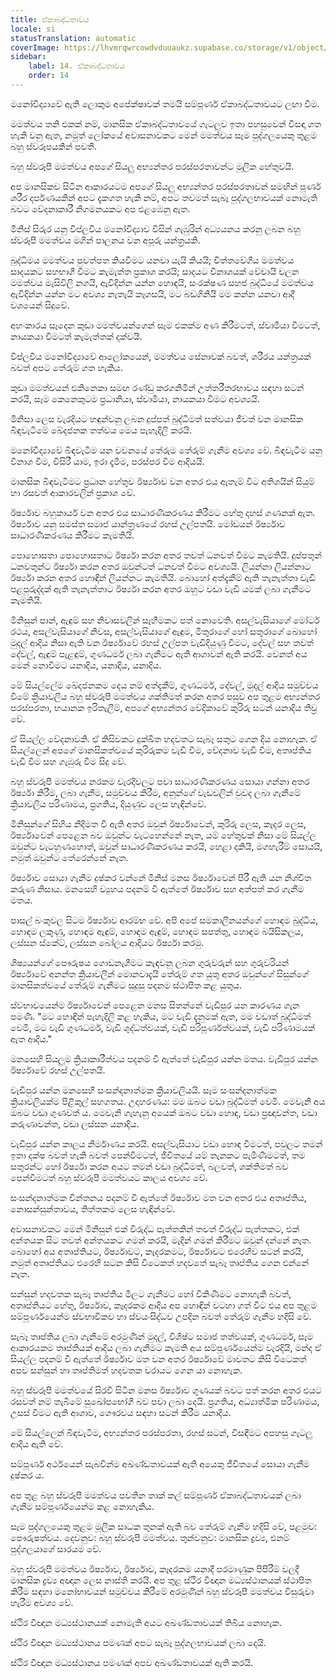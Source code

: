 ```yaml
---
title: ඒකාබද්ධතාවය
locale: si
statusTranslation: automatic
coverImage: https://lhvmrqwrcowdvduuaukz.supabase.co/storage/v1/object/public/strapi-uploads/small_cover-educacion-fundamental.webp-2d51a7828a2b1309555be27f7e2a61a0.webp
sidebar:
    label: 14. ඒකාබද්ධතාවය
    order: 14
---
```

මනෝවිද්‍යාවේ ඇති ලොකුම අපේක්ෂාවක් තමයි සම්පූර්ණ ඒකාබද්ධතාවයට ලඟා වීම.

මමත්වය තනි එකක් නම්, මානසික ඒකාබද්ධතාවයේ ගැටලුව ඉතා පහසුවෙන් විසඳා ගත හැකි වනු ඇත, නමුත් ලෝකයේ අවාසනාවකට මෙන් මමත්වය සෑම පුද්ගලයෙකු තුළම බහු ස්වරූපයකින් පවතී.

බහු ස්වරූපී මමත්වය අපගේ සියලු අභ්‍යන්තර පරස්පරතාවන්ට මූලික හේතුවයි.

අප මානසිකව සිටින ආකාරයටම අපගේ සියලු අභ්‍යන්තර පරස්පරතාවන් සමඟින් පූර්ණ ශරීර දර්පණයකින් අපට දැකගත හැකි නම්, අපට තවමත් සැබෑ පුද්ගලභාවයක් නොමැති බවට වේදනාකාරී නිගමනයකට අප එළඹෙනු ඇත.

මිනිස් සිරුර යනු විප්ලවීය මනෝවිද්‍යාව විසින් ගැඹුරින් අධ්‍යයනය කරනු ලබන බහු ස්වරූපී මමත්වය මගින් පාලනය වන අපූරු යන්ත්‍රයකි.

බුද්ධිමය මමත්වය පුවත්පත කියවීමට යනවා යැයි කියයි; චිත්තවේගීය මමත්වය සාදයකට සහභාගී වීමට කැමැත්ත ප්‍රකාශ කරයි; සාදයට විනාශයක් වේවායි චලන මමත්වය මැසිවිලි නගයි, ඇවිදින්න යන්න හොඳයි, සංරක්ෂණ සහජ බුද්ධියේ මමත්වය ඇවිදින්න යන්න මට අවශ්‍ය නැතැයි කෑගසයි, මට බඩගිනියි මම කන්න යනවා ආදී වශයෙන් සිදුවේ.

අහංකාරය සෑදෙන කුඩා මමත්වයන්ගෙන් සෑම එකක්ම අණ කිරීමටත්, ස්වාමියා වීමටත්, නායකයා වීමටත් කැමැත්තක් දක්වයි.

විප්ලවීය මනෝවිද්‍යාවේ ආලෝකයෙන්, මමත්වය සේනාවක් බවත්, ශරීරය යන්ත්‍රයක් බවත් අපට තේරුම් ගත හැකිය.

කුඩා මමත්වයන් එකිනෙකා සමඟ රණ්ඩු කරගනිමින් උත්තරීතරභාවය සඳහා සටන් කරයි, සෑම කෙනෙකුටම ප්‍රධානියා, ස්වාමියා, නායකයා වීමට අවශ්‍යයි.

මිනිසා ලෙස වැරදියට හඳුන්වනු ලබන දුප්පත් බුද්ධිමත් සත්වයා ජීවත් වන මානසික බිඳවැටීමේ ඛේදජනක තත්වය මෙය පැහැදිලි කරයි.

මනෝවිද්‍යාවේ බිඳවැටීම යන වචනයේ තේරුම තේරුම් ගැනීම අවශ්‍ය වේ. බිඳවැටීම යනු විනාශ වීම, විසිරී යාම, ඉරා දැමීම, පරස්පර වීම ආදියයි.

මානසික බිඳවැටීමට ප්‍රධාන හේතුව ඊර්ෂ්‍යාව වන අතර එය ඇතැම් විට අතිශයින් සියුම් හා රසවත් ආකාරවලින් ප්‍රකාශ වේ.

ඊර්ෂ්‍යාව බහුකාර්ය වන අතර එය සාධාරණීකරණය කිරීමට හේතු දහස් ගණනක් ඇත. ඊර්ෂ්‍යාව යනු සමස්ත සමාජ යාන්ත්‍රණයේ රහස් උල්පතයි. මෝඩයන් ඊර්ෂ්‍යාව සාධාරණීකරණය කිරීමට කැමතියි.

පොහොසතා පොහොසතාට ඊර්ෂ්‍යා කරන අතර තවත් ධනවත් වීමට කැමතියි. දුප්පතුන් ධනවතුන්ට ඊර්ෂ්‍යා කරන අතර ඔවුන්ටත් ධනවත් වීමට අවශ්‍යයි. ලියන්නා ලියන්නාට ඊර්ෂ්‍යා කරන අතර හොඳින් ලියන්නට කැමතියි. බොහෝ අත්දැකීම් ඇති තැනැත්තා වැඩි පළපුරුද්දක් ඇති තැනැත්තාට ඊර්ෂ්‍යා කරන අතර ඔහුට වඩා වැඩි යමක් ලබා ගැනීමට කැමතියි.

මිනිසුන් පාන්, ඇඳුම් සහ නිවාසවලින් සෑහීමකට පත් නොවෙති. අසල්වැසියාගේ මෝටර් රථය, අසල්වැසියාගේ නිවස, අසල්වැසියාගේ ඇඳුම, මිතුරාගේ හෝ සතුරාගේ බොහෝ මුදල් ආදිය නිසා ඇති වන ඊර්ෂ්‍යාවේ රහස් උල්පත වැඩිදියුණු වීමට, දේවල් සහ තවත් දේවල්, ඇඳුම් පැළඳුම්, ගුණධර්ම ලබා ගැනීමට ඇති ආශාවන් ඇති කරයි. වෙනත් අය මෙන් නොවීමට යනාදිය, යනාදිය, යනාදිය.

මේ සියල්ලේම ඛේදජනකම දෙය නම් අත්දැකීම්, ගුණධර්ම, දේවල්, මුදල් ආදිය සමුච්චය වීමේ ක්‍රියාවලිය බහු ස්වරූපී මමත්වය ශක්තිමත් කරන අතර පසුව අප තුළම අභ්‍යන්තර පරස්පරතා, භයානක ඉරිතැලීම්, අපගේ අභ්‍යන්තර වේදිකාවේ කුරිරු සටන් යනාදිය තීව්‍ර වේ.

ඒ සියල්ල වේදනාවකි. ඒ කිසිවකට දුක්ඛිත හදවතට සැබෑ සතුට ගෙන දිය නොහැක. ඒ සියල්ලෙන් අපගේ මානසිකත්වයේ කුරිරුකම වැඩි වීම, වේදනාව වැඩි වීම, අතෘප්තිය වැඩි වීම සහ ගැඹුරු වීම සිදු වේ.

බහු ස්වරූපී මමත්වය නරකම වැරදිවලට පවා සාධාරණීකරණය සොයා ගන්නා අතර ඊර්ෂ්‍යා කිරීම, ලබා ගැනීම, සමුච්චය කිරීම, අනුන්ගේ වැඩවලින් වුවද ලබා ගැනීමේ ක්‍රියාවලිය පරිණාමය, ප්‍රගතිය, දියුණුව ලෙස හැඳින්වේ.

මිනිසුන්ගේ සිහිය නිදිමත වී ඇති අතර ඔවුන් ඊර්ෂ්‍යාවෙන්, කුරිරු ලෙස, කෑදර ලෙස, ඊර්ෂ්‍යාවෙන් පෙළෙන බව ඔවුන්ට වැටහෙන්නේ නැත, යම් හේතුවක් නිසා මේ සියල්ල ඔවුන්ට වැටහුණහොත්, ඔවුන් සාධාරණීකරණය කරයි, හෙළා දකියි, මගහැරීම් සොයයි, නමුත් ඔවුන්ට තේරෙන්නේ නැත.

ඊර්ෂ්‍යාව සොයා ගැනීම දුෂ්කර වන්නේ මිනිස් මනස ඊර්ෂ්‍යාවෙන් පිරී ඇති යන නිශ්චිත කරුණ නිසාය. මනසෙහි ව්‍යුහය පදනම් වී ඇත්තේ ඊර්ෂ්‍යාව සහ අත්පත් කර ගැනීම මතය.

පාසල් බංකුවල සිටම ඊර්ෂ්‍යාව ආරම්භ වේ. අපි අපේ සමකාලීනයන්ගේ හොඳම බුද්ධිය, හොඳම ලකුණු, හොඳම ඇඳුම්, හොඳම ඇඳුම්, හොඳම සපත්තු, හොඳම බයිසිකලය, ලස්සන ස්කේට්, ලස්සන බෝලය ආදියට ඊර්ෂ්‍යා කරමු.

ශිෂ්‍යයන්ගේ පෞරුෂය ගොඩනැගීමට කැඳවනු ලබන ගුරුවරුන් සහ ගුරුවරියන් ඊර්ෂ්‍යාවේ අනන්ත ක්‍රියාවලීන් මොනවාදැයි තේරුම් ගත යුතු අතර ඔවුන්ගේ සිසුන්ගේ මානසිකත්වයේ තේරුම් ගැනීමට සුදුසු පදනම ස්ථාපිත කළ යුතුය.

ස්වභාවයෙන්ම ඊර්ෂ්‍යාවෙන් පෙළෙන මනස සිතන්නේ වැඩිපුර යන කාරණය ගැන පමණි. "මට හොඳින් පැහැදිලි කළ හැකිය, මට වැඩි දැනුමක් ඇත, මම වඩාත් බුද්ධිමත් වෙමි, මට වැඩි ගුණධර්ම, වැඩි ශුද්ධත්වයක්, වැඩි පරිපූර්ණත්වයක්, වැඩි පරිණාමයක් ඇත ආදිය."

මනසෙහි සියලුම ක්‍රියාකාරීත්වය පදනම් වී ඇත්තේ වැඩිපුර යන්න මතය. වැඩිපුර යන්න ඊර්ෂ්‍යාවේ රහස් උල්පතයි.

වැඩිපුර යන්න මනසෙහි සංසන්දනාත්මක ක්‍රියාවලියයි. සෑම සංසන්දනාත්මක ක්‍රියාවලියක්ම පිළිකුල් සහගතය. උදාහරණය: මම ඔබට වඩා බුද්ධිමත් වෙමි. මෙවැනි අය ඔබට වඩා ගුණවත් ය. මෙවැනි ගැහැනු අයෙක් ඔබට වඩා හොඳ, වඩා ප්‍රඥාවන්ත, වඩා කරුණාවන්ත, වඩා ලස්සන යනාදිය.

වැඩිපුර යන්න කාලය නිර්මාණය කරයි. අසල්වැසියාට වඩා හොඳ වීමටත්, පවුලට තමන් ඉතා දක්ෂ බවත් හැකි බවත් පෙන්වීමටත්, ජීවිතයේ යම් තැනකට පැමිණීමටත්, තම සතුරන්ට හෝ ඊර්ෂ්‍යා කරන අයට තමන් වඩා බුද්ධිමත්, බලවත්, ශක්තිමත් බව පෙන්වීමටත් බහු ස්වරූපී මමත්වයට කාලය අවශ්‍ය වේ.

සංසන්දනාත්මක චින්තනය පදනම් වී ඇත්තේ ඊර්ෂ්‍යාව මත වන අතර එය අතෘප්තිය, නොසන්සුන්තාවය, තිත්තකම ලෙස හැඳින්වේ.

අවාසනාවකට මෙන් මිනිසුන් එක් විරුද්ධ පැත්තකින් තවත් විරුද්ධ පැත්තකට, එක් අන්තයක සිට තවත් අන්තයකට ගමන් කරයි, මැදින් ගමන් කිරීමට ඔවුන් දන්නේ නැත. බොහෝ අය අතෘප්තියට, ඊර්ෂ්‍යාවට, කෑදරකමට, ඊර්ෂ්‍යාවට එරෙහිව සටන් කරයි, නමුත් අතෘප්තියට එරෙහි සටන කිසි විටෙකත් හදවතේ සැබෑ තෘප්තිය ගෙන එන්නේ නැත.

සන්සුන් හදවතක සැබෑ තෘප්තිය මිලට ගැනීමට හෝ විකිණීමට නොහැකි බවත්, අතෘප්තියට හේතු, ඊර්ෂ්‍යාව, කෑදරකම ආදිය අප හොඳින් වටහා ගත් විට එය අප තුළම සම්පූර්ණයෙන්ම ස්වභාවිකව හා ස්වයංසිද්ධව උපදින බවත් තේරුම් ගැනීම හදිසි වේ.

සැබෑ තෘප්තිය ලබා ගැනීමේ අරමුණින් මුදල්, විශිෂ්ට සමාජ තත්වයක්, ගුණධර්ම, සෑම ආකාරයකම තෘප්තියක් ආදිය ලබා ගැනීමට කැමති අය සම්පූර්ණයෙන්ම වැරදියි, මන්ද ඒ සියල්ල පදනම් වී ඇත්තේ ඊර්ෂ්‍යාව මත වන අතර ඊර්ෂ්‍යාවේ මාවතට කිසි විටෙකත් අපව සන්සුන් හා තෘප්තිමත් හදවතක වරායට ගෙන යා නොහැක.

බහු ස්වරූපී මමත්වයේ සිරවී සිටින මනස ඊර්ෂ්‍යාව ගුණයක් බවට පත් කරන අතර එයට රසවත් නම් තැබීමේ සුඛෝපභෝගී බව පවා ලබා දෙයි. ප්‍රගතිය, අධ්‍යාත්මික පරිණාමය, උසස් වීමට ඇති ආශාව, ගෞරවය සඳහා සටන් කිරීම යනාදිය.

මේ සියල්ලෙන් බිඳවැටීම, අභ්‍යන්තර පරස්පරතා, රහස් සටන්, විසඳීමට අපහසු ගැටලු ආදිය ඇති වේ.

සම්පූර්ණ අර්ථයෙන් සැබවින්ම අඛණ්ඩතාවයක් ඇති අයෙකු ජීවිතයේ සොයා ගැනීම දුෂ්කර ය.

අප තුළ බහු ස්වරූපී මමත්වය පවතින තාක් කල් සම්පූර්ණ ඒකාබද්ධතාවයක් ලබා ගැනීම සම්පූර්ණයෙන්ම කළ නොහැකිය.

සෑම පුද්ගලයෙකු තුළම මූලික සාධක තුනක් ඇති බව තේරුම් ගැනීම හදිසි වේ, පළමුව: පෞරුෂත්වය. දෙවනුව: බහු ස්වරූපී මමත්වය. තුන්වනුව: මානසික ද්‍රව්‍ය, එනම් පුද්ගලයාගේ සාරයම වේ.

බහු ස්වරූපී මමත්වය ඊර්ෂ්‍යාව, ඊර්ෂ්‍යාව, කෑදරකම යනාදී පරමාණුක පිපිරීම් වලදී මානසික ද්‍රව්‍ය අඥාන ලෙස නාස්ති කරයි. අප තුළ ස්ථිර විඥාන මධ්‍යස්ථානයක් ස්ථාපිත කිරීම සඳහා මනෝභාවයන් සමුච්චය කිරීමේ අරමුණින් බහු ස්වරූපී මමත්වය විසුරුවා හැරීම අවශ්‍ය වේ.

ස්ථිර විඥාන මධ්‍යස්ථානයක් නොමැති අයට අඛණ්ඩතාවයක් තිබිය නොහැක.

ස්ථිර විඥාන මධ්‍යස්ථානය පමණක් අපට සැබෑ පුද්ගලභාවයක් ලබා දෙයි.

ස්ථිර විඥාන මධ්‍යස්ථානය පමණක් අපව අඛණ්ඩතාවයක් ඇති කරයි.

